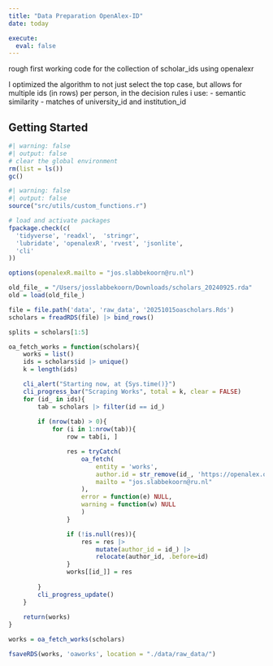 ```yaml
---
title: "Data Preparation OpenAlex-ID"
date: today

execute: 
  eval: false
---
```


:::{.callout-tip}
rough first working code for the collection of scholar_ids using openalexr

I optimized the algorithm to not just select the top case, but allows for
multiple ids (in rows) per person, in the decision rules i use:
- semantic similarity
- matches of university_id and institution_id
:::

## Getting Started

```r
#| warning: false
#| output: false
# clear the global environment
rm(list = ls())
gc()
```

```r
#| warning: false
#| output: false
source("src/utils/custom_functions.r")

# load and activate packages
fpackage.check(c(
  'tidyverse', 'readxl',  'stringr', 
  'lubridate', 'openalexR', 'rvest', 'jsonlite',
  'cli'
))

options(openalexR.mailto = "jos.slabbekoorn@ru.nl")
```



```r
old_file_ = "/Users/josslabbekoorn/Downloads/scholars_20240925.rda"
old = load(old_file_)
```


```r
file = file.path('data', 'raw_data', '20251015oascholars.Rds')
scholars = freadRDS(file) |> bind_rows()
```


```r
splits = scholars[1:5]

oa_fetch_works = function(scholars){
    works = list()
    ids = scholars$id |> unique()
    k = length(ids)

    cli_alert("Starting now, at {Sys.time()}")
    cli_progress_bar("Scraping Works", total = k, clear = FALSE)
    for (id_ in ids){
        tab = scholars |> filter(id == id_)
        
        if (nrow(tab) > 0){
            for (i in 1:nrow(tab)){
                row = tab[i, ]

                res = tryCatch(
                    oa_fetch(
                        entity = 'works',
                        author.id = str_remove(id_, 'https://openalex.org/'),
                        mailto = "jos.slabbekoorn@ru.nl"
                    ),
                    error = function(e) NULL,
                    warning = function(w) NULL
                    )
                }

                if (!is.null(res)){
                    res = res |>
                        mutate(author_id = id_) |>
                        relocate(author_id, .before=id)
                }
                works[[id_]] = res
            
        }
        cli_progress_update()
    }
    
    return(works)
}


```

```r
works = oa_fetch_works(scholars)
```

```r
fsaveRDS(works, 'oaworks', location = "./data/raw_data/")
```
